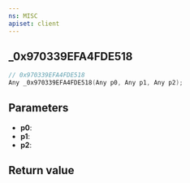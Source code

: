 ```yaml
---
ns: MISC
apiset: client
---
```

## _0x970339EFA4FDE518

```c
// 0x970339EFA4FDE518
Any _0x970339EFA4FDE518(Any p0, Any p1, Any p2);
```


## Parameters
* **p0**:
* **p1**:
* **p2**:

## Return value